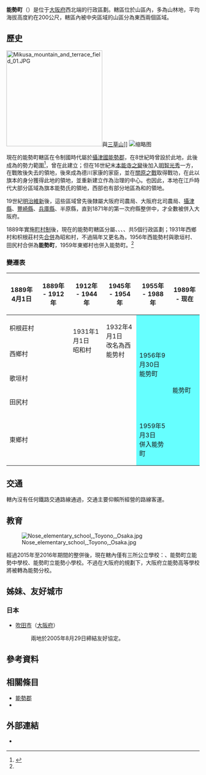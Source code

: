 {{日本町村
| 自治體名   = 能勢
| 町村       = 町
| 圖像       = [[File:Noma-no-Okeyaki,_zenkei.jpg|240px]]
| 圖像說明   = [[野間的大櫸樹|野間的大櫸樹]]
| 町村章     = [[File:Nose_Osaka_chapter.JPG|100px]][[File:Flag_of_Nose_Osaka.JPG|100px]]
| 日文原名   = 能勢町
| 平假名     = のせちょう
| 羅馬字拼音 = Nose-chō
| 都道府縣   = 大阪府
| 支廳       =
| 郡         = 豐能郡
| 編號       = 27322-8
| 面積       = 98.68
| 邊界未定   =
| 人口       = 10,108<ref>{{Cite web| url=http://www.town.nose.osaka.jp/chosei/toukei/1622.html| title=住民基本台帳人口| publisher=能勢町公所| language=ja| accessdate=2019-01-22}}</ref>
| 統計時間   = 2018年12月31日
| 自治體     = [[豐能町|豐能町]]<br>'''[[京都府|京都府]]'''：[[龜岡市|龜岡市]]、[[南丹市|南丹市]]<br/>'''[[兵庫縣|兵庫縣]]'''：[[川西市|川西市]]、[[豬名川町|豬名川町]]、[[丹波篠山市|丹波篠山市]]
| 樹         = 欅
| 花         = ササ百合
| 鳥         =
| 其他象徵物 =
| 其他象徵   =
| 首長       = 上森一成
| 卸任日期   = 2020年11月
| 議員數     = 12
| 郵遞區號   = 563-0392
| 所在地     = 豐能郡能勢町宿野28番地
| 電話號碼   = 72-734-0001
| 外部連結   = http://www.town.nose.osaka.jp/
| 地圖       = [[File:Nose_in_Osaka_Prefecture_Ja.svg|250px]]
| 註記=
}}

'''能勢町'''（{{jpn|j=能勢町|hg=のせちょう|rm=Nose chō|f=y}}）是位于[[大阪府|大阪府]]西北端的行政區劃。轄區位於山區內，多為山林地，平均海拔高度約在200公尺，轄區內被中央區域的山區分為東西兩個區域。

== 歷史 ==
[[File:Mikusa_mountain_and_terrace_field_01.JPG|250px]]與[[三草山|三草山]]]]
[[File:Jiojyo05.jpg|缩略图]]

現在的能勢町轄區在令制國時代屬於[[攝津國|攝津國]][[能勢郡|能勢郡]]，在8世紀時{{Tsl|ja|郡衙}}曾設於此地，此後成為{{Tsl|ja|能勢氏}}的勢力範圍<ref name="History">{{Cite web|url=http://www.town.nose.osaka.jp/chosei/gaiyou/gaiyou/2102.html| title=能勢町の歩み| publisher=能勢町公所| language=ja| accessdate=2019-01-22}}</ref>，曾在此建立{{Tsl|ja|丸山城 (摂津国能勢郡)|丸山城 (攝津國能勢郡)|丸山城}}；但在16世紀末[[本能寺之變|本能寺之變]]後加入[[明智光秀|明智光秀]]一方，在戰敗後失去的領地，後來成為德川家康的家臣，並在[[關原之戰|關原之戰]]取得戰功，在此以旗本的身分獲得此地的領地，並重新建立{{Tsl|ja|地黄城|地黃城}}作為治理的中心。也因此，本地在江戶時代大部分區域為旗本能勢氏的領地，西部也有部分地區為{{Tsl|ja|飯野藩}}和{{Tsl|ja|岡部藩}}的領地。

19世紀[[明治維新|明治維新]]後，這些區域曾先後隸屬大阪府司農局、大阪府北司農局、[[攝津縣|攝津縣]]、[[豐崎縣|豐崎縣]]、[[兵庫縣|兵庫縣]]、半原縣，直到1871年的第一次府縣整併中，才全數被併入大阪府。

1889年實施[[町村制|町村制]]後，現在的能勢町轄區分屬{{Tsl|ja|東郷村 (大阪府)|東鄉村 (大阪府)|東鄉村}}、{{Tsl|ja|歌垣村}}、{{Tsl|ja|田尻村 (大阪府)|田尻村 (大阪府)|田尻村}}、{{Tsl|ja|西郷村 (大阪府)|西鄉村 (大阪府)|西鄉村}}、{{Tsl|ja|枳根荘村|枳根莊村}}共5個行政區劃；1931年西鄉村和枳根莊村先[[市町村合併|合併]]為昭和村，不過隔年又更名為{{Tsl|ja|西能勢村}}，1956年西能勢村與歌垣村、田尻村合併為'''能勢町'''，1959年東鄉村也併入能勢町。<ref name="History"/>

=== 變遷表 ===

{|class="wikitable" style="font-size:x-small;"
! 1889年4月1日
! 1889年 - 1912年
! colspan=2 | 1912年 - 1944年 
! 1945年 - 1954年 
! 1955年 - 1988年 
! 1989年 - 现在
! 现在
|-
| colspan=2 | 枳根莊村
| rowspan=2 | 1931年1月1日<br />昭和村
| rowspan=2 colspan=2 | 1932年4月1日<br />改名為西能势村
| rowspan=4 style="background-color:#66FFFF;" | 1956年9月30日<br />能势町
| rowspan=5 colspan=2 style="background-color:#66FFFF;" | 能势町
|-
| colspan=2 | 西鄉村
|-
| colspan=5 | 歌垣村
|-
| colspan=5 | 田尻村
|-
| colspan=5 | 東鄉村
| style="background-color:#66FFFF;" | 1959年5月3日<br />併入能势町
|}

== 交通 ==

轄內沒有任何鐵路交通路線通過，交通主要仰賴{{Tsl|ja|阪急バス|阪急巴士}}所經營的路線客運。

== 教育 ==

[[File:Nose_elementary_school,_Toyono,_Osaka.jpg|thumb]]

經過2015年至2016年期間的整併後，現在轄內僅有三所公立學校：{{Tsl|ja|大阪府立能勢高等学校|大阪府立能勢高等學校}}、能勢町立能勢中學校、能勢町立能勢小學校。不過在大阪府的規劃下，大阪府立能勢高等學校將被轉為{{Tsl|ja|大阪府立豊中高等学校|大阪府立豊中高等學校}}能勢分校。

== 姊妹、友好城市 ==

=== 日本 ===
* [[吹田市|吹田市]]（[[大阪府|大阪府]]）
*: 兩地於2005年8月29日締結友好協定。

== 參考資料 ==
{{Reflist}}

== 相關條目 ==
{{Commonscat|Nose, Osaka}}

* [[能勢郡|能勢郡]]
* {{Tsl|ja|能勢氏}}

== 外部連結 ==

* {{Ja}} {{Facebook|town.nose.osaka|能勢町}}

{{大阪府}}
{{Authority control}}